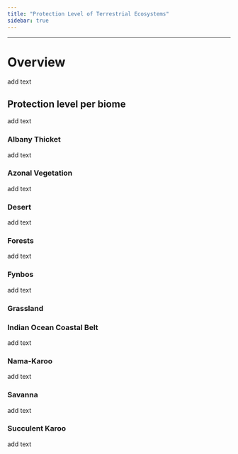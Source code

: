 ```yaml
---
title: "Protection Level of Terrestrial Ecosystems"
sidebar: true
---
```


----------------------------------

# Overview

add text

## Protection level per biome

add text

### Albany Thicket

add text

### Azonal Vegetation

add text

### Desert

add text

### Forests

add text

### Fynbos

add text

### Grassland

### Indian Ocean Coastal Belt

add text

### Nama-Karoo

add text

### Savanna

add text

### Succulent Karoo

add text
